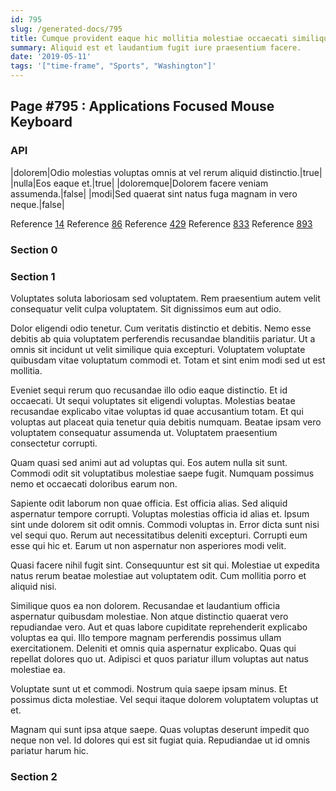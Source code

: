 ```yaml
---
id: 795
slug: /generated-docs/795
title: Cumque provident eaque hic mollitia molestiae occaecati similique dolore.
summary: Aliquid est et laudantium fugit iure praesentium facere.
date: '2019-05-11'
tags: '["time-frame", "Sports", "Washington"]'
---
```


## Page #795 : Applications Focused Mouse Keyboard
### API

|dolorem|Odio molestias voluptas omnis at vel rerum aliquid distinctio.|true|
|nulla|Eos eaque et.|true|
|doloremque|Dolorem facere veniam assumenda.|false|
|modi|Sed quaerat sint natus fuga magnam in vero neque.|false|

Reference [14](/generated-docs/14)
Reference [86](/generated-docs/86)
Reference [429](/generated-docs/429)
Reference [833](/generated-docs/833)
Reference [893](/generated-docs/893)


<Partial />


### Section 0

### Section 1
Voluptates soluta laboriosam sed voluptatem. Rem praesentium autem velit consequatur velit culpa voluptatem. Sit dignissimos eum aut odio.
 Dolor eligendi odio tenetur. Cum veritatis distinctio et debitis. Nemo esse debitis ab quia voluptatem perferendis recusandae blanditiis pariatur. Ut a omnis sit incidunt ut velit similique quia excepturi. Voluptatem voluptate quibusdam vitae voluptatum commodi et. Totam et sint enim modi sed ut est mollitia.
 Eveniet sequi rerum quo recusandae illo odio eaque distinctio. Et id occaecati. Ut sequi voluptates sit eligendi voluptas.
Molestias beatae recusandae explicabo vitae voluptas id quae accusantium totam. Et qui voluptas aut placeat quia tenetur quia debitis numquam. Beatae ipsam vero voluptatem consequatur assumenda ut. Voluptatem praesentium consectetur corrupti.
 Quam quasi sed animi aut ad voluptas qui. Eos autem nulla sit sunt. Commodi odit sit voluptatibus molestiae saepe fugit. Numquam possimus nemo et occaecati doloribus earum non.
 Sapiente odit laborum non quae officia. Est officia alias. Sed aliquid aspernatur tempore corrupti. Voluptas molestias officia id alias et. Ipsum sint unde dolorem sit odit omnis.
Commodi voluptas in. Error dicta sunt nisi vel sequi quo. Rerum aut necessitatibus deleniti excepturi. Corrupti eum esse qui hic et. Earum ut non aspernatur non asperiores modi velit.
 Quasi facere nihil fugit sint. Consequuntur est sit qui. Molestiae ut expedita natus rerum beatae molestiae aut voluptatem odit. Cum mollitia porro et aliquid nisi.
 Similique quos ea non dolorem. Recusandae et laudantium officia aspernatur quibusdam molestiae. Non atque distinctio quaerat vero repudiandae vero. Aut et quas labore cupiditate reprehenderit explicabo voluptas ea qui.
Illo tempore magnam perferendis possimus ullam exercitationem. Deleniti et omnis quia aspernatur explicabo. Quas qui repellat dolores quo ut. Adipisci et quos pariatur illum voluptas aut natus molestiae ea.
 Voluptate sunt ut et commodi. Nostrum quia saepe ipsam minus. Et possimus dicta molestiae. Vel sequi itaque dolorem voluptatem voluptas ut et.
 Magnam qui sunt ipsa atque saepe. Quas voluptas deserunt impedit quo neque non vel. Id dolores qui est sit fugiat quia. Repudiandae ut id omnis pariatur harum hic.
### Section 2

